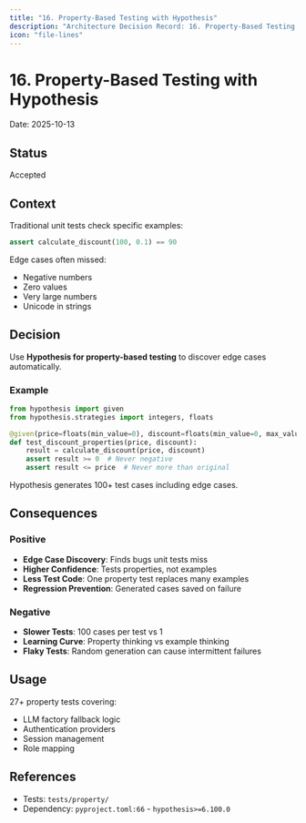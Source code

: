 ```yaml
---
title: "16. Property-Based Testing with Hypothesis"
description: "Architecture Decision Record: 16. Property-Based Testing with Hypothesis"
icon: "file-lines"
---
```


# 16. Property-Based Testing with Hypothesis

Date: 2025-10-13

## Status

Accepted

## Context

Traditional unit tests check specific examples:
```python
assert calculate_discount(100, 0.1) == 90
```

Edge cases often missed:
- Negative numbers
- Zero values
- Very large numbers
- Unicode in strings

## Decision

Use **Hypothesis for property-based testing** to discover edge cases automatically.

### Example

```python
from hypothesis import given
from hypothesis.strategies import integers, floats

@given(price=floats(min_value=0), discount=floats(min_value=0, max_value=1))
def test_discount_properties(price, discount):
    result = calculate_discount(price, discount)
    assert result >= 0  # Never negative
    assert result <= price  # Never more than original
```

Hypothesis generates 100+ test cases including edge cases.

## Consequences

### Positive

- **Edge Case Discovery**: Finds bugs unit tests miss
- **Higher Confidence**: Tests properties, not examples
- **Less Test Code**: One property test replaces many examples
- **Regression Prevention**: Generated cases saved on failure

### Negative

- **Slower Tests**: 100 cases per test vs 1
- **Learning Curve**: Property thinking vs example thinking
- **Flaky Tests**: Random generation can cause intermittent failures

## Usage

27+ property tests covering:
- LLM factory fallback logic
- Authentication providers
- Session management
- Role mapping

## References

- Tests: `tests/property/`
- Dependency: `pyproject.toml:66` - `hypothesis>=6.100.0`
